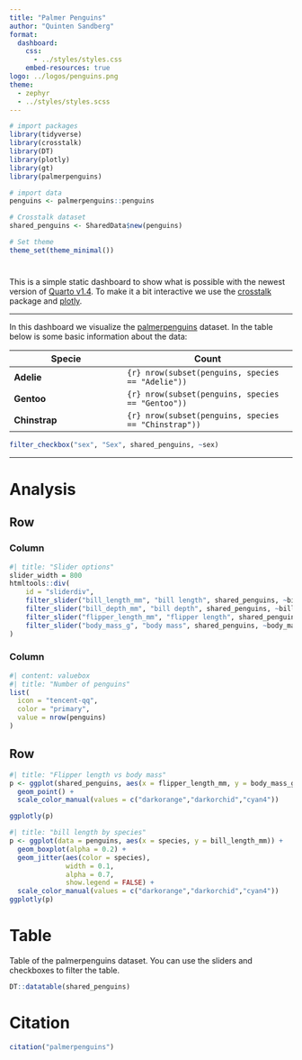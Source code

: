 ```yaml
---
title: "Palmer Penguins"
author: "Quinten Sandberg"
format: 
  dashboard:
    css: 
      - ../styles/styles.css
    embed-resources: true
logo: ../logos/penguins.png
theme: 
  - zephyr
  - ../styles/styles.scss
---
```


```r
# import packages
library(tidyverse)
library(crosstalk)
library(DT)
library(plotly)
library(gt)
library(palmerpenguins)

# import data
penguins <- palmerpenguins::penguins

# Crosstalk dataset
shared_penguins <- SharedData$new(penguins)

# Set theme
theme_set(theme_minimal())
```

# {.sidebar}

This is a simple static dashboard to show what is possible with the newest version of [Quarto v1.4](https://quarto.org/docs/blog/posts/2024-01-24-1.4-release/). To make it a bit interactive we use the [crosstalk](https://github.com/rstudio/crosstalk) package and [plotly](https://plotly.com/r/).

***

In this dashboard we visualize the [palmerpenguins](https://allisonhorst.github.io/palmerpenguins/) dataset. In the table below is some basic information about the data:

| Specie       |  Count             |
|--------------|---------------------|
| **Adelie**     | `{r} nrow(subset(penguins, species == "Adelie"))`  |
| **Gentoo**   | `{r} nrow(subset(penguins, species == "Gentoo"))`   |
| **Chinstrap**  | `{r} nrow(subset(penguins, species == "Chinstrap"))` |

```r
filter_checkbox("sex", "Sex", shared_penguins, ~sex)
```

***

# Analysis

## Row {height=40%}

### Column {width=80%}

```r
#| title: "Slider options"
slider_width = 800
htmltools::div(
    id = "sliderdiv", 
    filter_slider("bill_length_mm", "bill length", shared_penguins, ~bill_length_mm, width = slider_width),
    filter_slider("bill_depth_mm", "bill depth", shared_penguins, ~bill_depth_mm, width = slider_width),
    filter_slider("flipper_length_mm", "flipper length", shared_penguins, ~flipper_length_mm, width = slider_width),
    filter_slider("body_mass_g", "body mass", shared_penguins, ~body_mass_g, width = slider_width)
)
```

### Column {width=20%}

```r
#| content: valuebox
#| title: "Number of penguins"
list(
  icon = "tencent-qq",
  color = "primary",
  value = nrow(penguins)
)
```

## Row {height=60%}

```r
#| title: "Flipper length vs body mass"
p <- ggplot(shared_penguins, aes(x = flipper_length_mm, y = body_mass_g, color = species, shape = species)) +
  geom_point() +
  scale_color_manual(values = c("darkorange","darkorchid","cyan4")) 

ggplotly(p)
```

```r
#| title: "bill length by species"
p <- ggplot(data = penguins, aes(x = species, y = bill_length_mm)) +
  geom_boxplot(alpha = 0.2) +
  geom_jitter(aes(color = species),
              width = 0.1, 
              alpha = 0.7,
              show.legend = FALSE) +
  scale_color_manual(values = c("darkorange","darkorchid","cyan4"))
ggplotly(p)
```

# Table

Table of the palmerpenguins dataset. You can use the sliders and checkboxes to filter the table.

```r
DT::datatable(shared_penguins)
```

# Citation

```r
citation("palmerpenguins")
```
